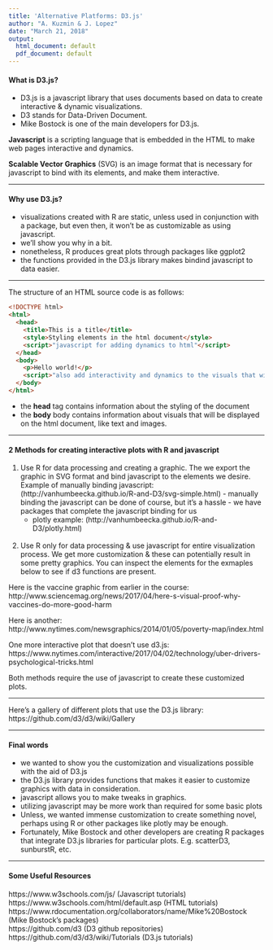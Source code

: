 ```yaml
---
title: 'Alternative Platforms: D3.js'
author: "A. Kuzmin & J. Lopez"
date: "March 21, 2018"
output:
  html_document: default
  pdf_document: default
---
```


#### What is D3.js? <br>
  - D3.js is a javascript library that uses documents based on data to create interactive & dynamic visualizations. <br>
  - D3 stands for Data-Driven Document. <br>
  - Mike Bostock is one of the main developers for D3.js.

<b>Javascript</b> is a scripting language that is embedded in the HTML to make web pages interactive and dynamics. 

<b>Scalable Vector Graphics</b>  (SVG) is an image format that is necessary for javascript to bind with its elements, and make them interactive.

***

#### Why use D3.js? <br>
  - visualizations created with R are static, unless used in conjunction with a package,
  but even then, it won't be as customizable as using javascript. <br>
  - we'll show you why in a bit. <br>
  - nonetheless, R produces great plots through packages like ggplot2 <br>
  - the functions provided in the D3.js library makes bindind javascript to data easier.
  
***

The structure of an HTML source code is as follows:
```html
<!DOCTYPE html>
<html>
  <head>
    <title>This is a title</title>
    <style>Styling elements in the html document</style>
    <script>"javascript for adding dynamics to html"</script>
  </head>
  <body>
    <p>Hello world!</p>
    <script>"also add interactivity and dynamics to the visuals that will appear" </script>
  </body>
</html>
```
  - the <b>head</b> tag contains information about the styling of the document
  - the <b>body</b> body contains information about visuals that will be displayed on the html document, like text and images.
  
***
  
#### 2 Methods for creating interactive plots with R and javascript

  1. Use R for data processing and creating a graphic. The we export the graphic in SVG format and bind javascript to the elements we desire.
  Example of manually binding javascript: (http://vanhumbeecka.github.io/R-and-D3/svg-simple.html)
    - manually binding the javascript can be done of course, but it's a hassle
    - we have packages that complete the javascript binding for us
      - plotly example: (http://vanhumbeecka.github.io/R-and-D3/plotly.html)
<br>
<br>
  
  2. Use R only for data processing & use javascript for entire visualization process. We get more customization & these can potentially result in some pretty graphics. You can inspect the elements for the exmaples below to see if d3 functions are present. 

Here is the vaccine graphic from earlier in the course: http://www.sciencemag.org/news/2017/04/here-s-visual-proof-why-vaccines-do-more-good-harm

Here is another: http://www.nytimes.com/newsgraphics/2014/01/05/poverty-map/index.html

One more interactive plot that doesn't use d3.js: https://www.nytimes.com/interactive/2017/04/02/technology/uber-drivers-psychological-tricks.html

Both methods require the use of javascript to create these customized plots.
  
***
  
Here's a gallery of different plots that use the D3.js library: https://github.com/d3/d3/wiki/Gallery

***

#### Final words
- we wanted to show you the customization and visualizations possible with the aid of D3.js
- the D3.js library provides functions that makes it easier to customize graphics with data in consideration. 
- javascript allows you to make tweaks in graphics.
- utilizing javascript may be more work than required for some basic plots
- Unless, we wanted immense customization to create something novel, perhaps using R or other packages like plotly may be enough.
- Fortunately, Mike  Bostock and other developers are creating R packages that integrate D3.js libraries for particular plots. E.g. scatterD3, sunburstR, etc.

***

#### Some Useful Resources
https://www.w3schools.com/js/ (Javascript tutorials)<br>
https://www.w3schools.com/html/default.asp (HTML tutorials)<br>
https://www.rdocumentation.org/collaborators/name/Mike%20Bostock (Mike Bostock's packages)<br>
https://github.com/d3 (D3 github repositories)
https://github.com/d3/d3/wiki/Tutorials (D3.js tutorials)